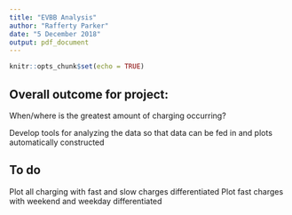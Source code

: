 ```yaml
---
title: "EVBB Analysis"
author: "Rafferty Parker"
date: "5 December 2018"
output: pdf_document
---
```


```r
knitr::opts_chunk$set(echo = TRUE)
```

## Overall outcome for project:

When/where is the greatest amount of charging occurring?
  
Develop tools for analyzing the data so that data can be fed in and plots automatically constructed

## To do

Plot all charging with fast and slow charges differentiated
Plot fast charges with weekend and weekday differentiated
